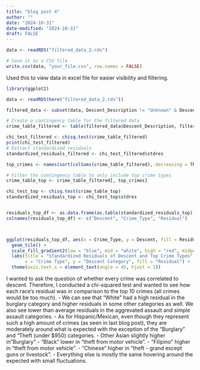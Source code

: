 ```yaml
---
title: "blog post 4"
author: ""
date: "2024-10-31"
date-modified: "2024-10-31"
draft: FALSE
---
```

```r
data <- readRDS("filtered_data_2.rds")

# Save it as a CSV file
write.csv(data, "your_file.csv", row.names = FALSE)
```
Used this to view data in excel file for easier visibility and filtering. 

```r
library(ggplot2)

data <- readRDS(here("filtered_data_2.rds"))

filtered_data <- subset(data, Descent_Description != "Unknown" & Descent_Description != "Other")

# Create a contingency table for the filtered data
crime_table_filtered <- table(filtered_data$Descent_Description, filtered_data$Crm.Cd.Desc)

chi_test_filtered <- chisq.test(crime_table_filtered)
print(chi_test_filtered)
# Extract standardized residuals
standardized_residuals_filtered <- chi_test_filtered$stdres

top_crimes <- names(sort(colSums(crime_table_filtered), decreasing = TRUE))[1:20]

# Filter the contingency table to only include top crime types
crime_table_top <- crime_table_filtered[, top_crimes]

chi_test_top <- chisq.test(crime_table_top)
standardized_residuals_top <- chi_test_top$stdres


residuals_top_df <- as.data.frame(as.table(standardized_residuals_top))
colnames(residuals_top_df) <- c("Descent", "Crime_Type", "Residual")



ggplot(residuals_top_df, aes(x = Crime_Type, y = Descent, fill = Residual)) +
  geom_tile() +
  scale_fill_gradient2(low = "blue", mid = "white", high = "red", midpoint = 0) +
  labs(title = "Standardized Residuals of Descent and Top Crime Types",
       x = "Crime Type", y = "Descent Category", fill = "Residual") +
  theme(axis.text.x = element_text(angle = 45, hjust = 1))
```

I wanted to ask the question of whether every crime was correlated to descent. Therefore, I conducted a chi-squared test and wanted to see how each race's residual was in comparison to the top 10 crimes (all crimes would be too much). 
- We can see that "White" had a high residual in the burglary category and higher residuals in some other categories as well. We also see lower than average residuals in the aggrevated assault and simple assault categories. 
- As for Hispanic/Mexican, even though they represent such a high amount of crimes (as seen in last blog post), they are moderately around what is expected with the exception of the "Burglary" and "Theft (under $950) categories.
- Other Asian slightly higher in "Burglary"
- "Black" lower in "theft from motor vehicle". 
- "Filipino" higher in "theft from motor vehicle". 
- "Chinese" higher in "theft - grand except guns or livestock". 
- Everything else is mostly the same hovering around the expected with small fluctuations.







